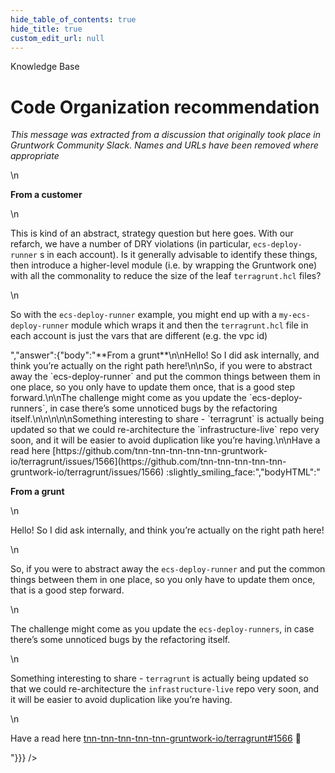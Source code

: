 ```yaml
---
hide_table_of_contents: true
hide_title: true
custom_edit_url: null
---
```



<head>
  <link rel="canonical" href="https://github.com/tnn-tnn-tnn-tnn-tnn-gruntwork-io/knowledge-base/discussions/14" />
</head>

<CenterLayout>
<span className="searchCategory">Knowledge Base</span>
<h1>Code Organization recommendation</h1>
<GitHub discussion={{"id":"MDEwOkRpc2N1c3Npb24zNTQ3MTE3","number":14,"author":{"login":"gruntwork-support"},"title":"Code Organization recommendation","body":"_This message was extracted from a discussion that originally took place in Gruntwork Community Slack. Names and URLs have been removed where appropriate_\n\n**From a customer**\n\nThis is kind of an abstract, strategy question but here goes. With our refarch, we have a number of DRY violations (in particular, `ecs-deploy-runner` s in each account). Is it generally advisable to identify these things, then introduce a higher-level module (i.e. by wrapping the Gruntwork one) with all the commonality to reduce the size of the leaf `terragrunt.hcl` files?\n\n\n\n\nSo with the `ecs-deploy-runner` example, you might end up with a `my-ecs-deploy-runner` module which wraps it and then the `terragrunt.hcl` file in each account is just the vars that are different (e.g. the vpc id)","bodyHTML":"<p dir=\"auto\"><em>This message was extracted from a discussion that originally took place in Gruntwork Community Slack. Names and URLs have been removed where appropriate</em></p>\n<p dir=\"auto\"><strong>From a customer</strong></p>\n<p dir=\"auto\">This is kind of an abstract, strategy question but here goes. With our refarch, we have a number of DRY violations (in particular, <code class=\"notranslate\">ecs-deploy-runner</code> s in each account). Is it generally advisable to identify these things, then introduce a higher-level module (i.e. by wrapping the Gruntwork one) with all the commonality to reduce the size of the leaf <code class=\"notranslate\">terragrunt.hcl</code> files?</p>\n<p dir=\"auto\">So with the <code class=\"notranslate\">ecs-deploy-runner</code> example, you might end up with a <code class=\"notranslate\">my-ecs-deploy-runner</code> module which wraps it and then the <code class=\"notranslate\">terragrunt.hcl</code> file in each account is just the vars that are different (e.g. the vpc id)</p>","answer":{"body":"**From a grunt**\n\nHello! So I did ask internally, and think you’re actually on the right path here!\n\nSo, if you were to abstract away the `ecs-deploy-runner` and put the common things between them in one place, so you only have to update them once, that is a good step forward.\n\nThe challenge might come as you update the `ecs-deploy-runners`, in case there’s some unnoticed bugs by the refactoring itself.\n\n\n\n\nSomething interesting to share - `terragrunt` is actually being updated so that we could re-architecture the `infrastructure-live` repo very soon, and it will be easier to avoid duplication like you’re having.\n\nHave a read here [https://github.com/tnn-tnn-tnn-tnn-tnn-gruntwork-io/terragrunt/issues/1566](https://github.com/tnn-tnn-tnn-tnn-tnn-gruntwork-io/terragrunt/issues/1566) :slightly_smiling_face:","bodyHTML":"<p dir=\"auto\"><strong>From a grunt</strong></p>\n<p dir=\"auto\">Hello! So I did ask internally, and think you’re actually on the right path here!</p>\n<p dir=\"auto\">So, if you were to abstract away the <code class=\"notranslate\">ecs-deploy-runner</code> and put the common things between them in one place, so you only have to update them once, that is a good step forward.</p>\n<p dir=\"auto\">The challenge might come as you update the <code class=\"notranslate\">ecs-deploy-runners</code>, in case there’s some unnoticed bugs by the refactoring itself.</p>\n<p dir=\"auto\">Something interesting to share - <code class=\"notranslate\">terragrunt</code> is actually being updated so that we could re-architecture the <code class=\"notranslate\">infrastructure-live</code> repo very soon, and it will be easier to avoid duplication like you’re having.</p>\n<p dir=\"auto\">Have a read here <a class=\"issue-link js-issue-link\" data-error-text=\"Failed to load title\" data-id=\"817724989\" data-permission-text=\"Title is private\" data-url=\"https://github.com/tnn-tnn-tnn-tnn-tnn-gruntwork-io/terragrunt/issues/1566\" data-hovercard-type=\"issue\" data-hovercard-url=\"/tnn-tnn-tnn-tnn-tnn-gruntwork-io/terragrunt/issues/1566/hovercard\" href=\"https://github.com/tnn-tnn-tnn-tnn-tnn-gruntwork-io/terragrunt/issues/1566\">tnn-tnn-tnn-tnn-tnn-gruntwork-io/terragrunt#1566</a> <g-emoji class=\"g-emoji\" alias=\"slightly_smiling_face\" fallback-src=\"https://github.githubassets.com/images/icons/emoji/unicode/1f642.png\">🙂</g-emoji></p>"}}} />

</CenterLayout>
  

<!-- ##DOCS-SOURCER-START
{
  "sourcePlugin": "github-discussions",
  "hash": "b9593bacb31ca577b80e9f0c53be8bf0"
}
##DOCS-SOURCER-END -->
